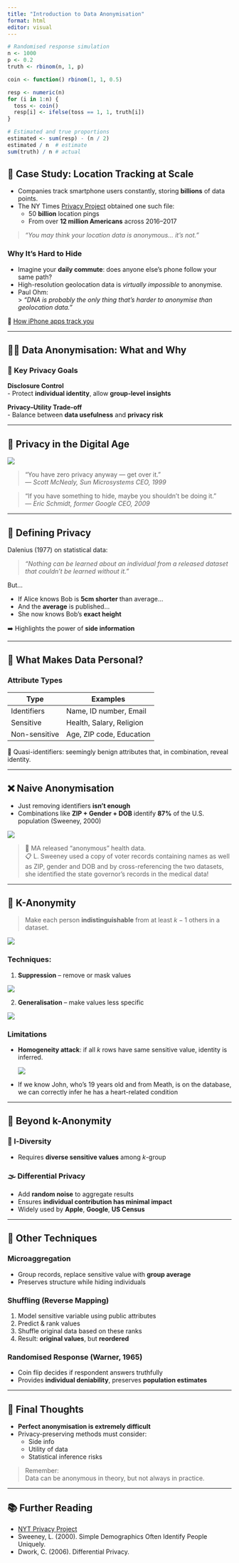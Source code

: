 ```yaml
---
title: "Introduction to Data Anonymisation"
format: html
editor: visual
---
```


```r
# Randomised response simulation
n <- 1000
p <- 0.2
truth <- rbinom(n, 1, p)

coin <- function() rbinom(1, 1, 0.5)

resp <- numeric(n)
for (i in 1:n) {
  toss <- coin()
  resp[i] <- ifelse(toss == 1, 1, truth[i])
}

# Estimated and true proportions
estimated <- sum(resp) - (n / 2)
estimated / n  # estimate
sum(truth) / n # actual
```

## 🚨 Case Study: Location Tracking at Scale

- Companies track smartphone users constantly, storing **billions** of data points.
- The NY Times [Privacy Project](https://www.nytimes.com/interactive/2019/12/19/opinion/location-tracking-cell-phone.html) obtained one such file:
  - 50 **billion** location pings
  - From over **12 million Americans** across 2016–2017

> *“You may think your location data is anonymous… it’s not.”*

### Why It's Hard to Hide

- Imagine your **daily commute**: does anyone else’s phone follow your same path?
- High-resolution geolocation data is *virtually impossible* to anonymise.
- Paul Ohm:  
  > *“DNA is probably the only thing that's harder to anonymise than geolocation data.”*

📖 [How iPhone apps track you](https://www.nytimes.com/wirecutter/blog/how-iphone-apps-track-you/)

---

## 🕵️‍♀️ Data Anonymisation: What and Why

### 🔑 Key Privacy Goals

**Disclosure Control**  
- Protect **individual identity**, allow **group-level insights**

**Privacy–Utility Trade-off**  
- Balance between **data usefulness** and **privacy risk**

---

## 🔌 Privacy in the Digital Age

![](images/alexa.jpg)

> “You have zero privacy anyway — get over it.”  
> — *Scott McNealy, Sun Microsystems CEO, 1999*

> “If you have something to hide, maybe you shouldn’t be doing it.”  
> — *Eric Schmidt, former Google CEO, 2009*

---

## 📐 Defining Privacy

Dalenius (1977) on statistical data:

> *“Nothing can be learned about an individual from a released dataset that couldn’t be learned without it.”*

But…

- If Alice knows Bob is **5cm shorter** than average...
- And the **average** is published...
- She now knows Bob's **exact height**

➡️ Highlights the power of **side information**

---

## 🧩 What Makes Data Personal?

### Attribute Types

| Type         | Examples                         |
|--------------|----------------------------------|
| Identifiers  | Name, ID number, Email           |
| Sensitive    | Health, Salary, Religion         |
| Non-sensitive| Age, ZIP code, Education         |

🚨 Quasi-identifiers: seemingly benign attributes that, in combination, reveal identity.

---

## ❌ Naive Anonymisation

- Just removing identifiers **isn’t enough**
- Combinations like **ZIP + Gender + DOB** identify **87%** of the U.S. population (Sweeney, 2000)

![](images/qid.png)

> 🏥 MA released "anonymous" health data.  
> 📋 L. Sweeney used a copy of voter records containing names as well as ZIP, gender and DOB and by cross-referencing the two datasets, she identified the state governor's records in the medical data!

---

## 🔢 K-Anonymity

> Make each person **indistinguishable** from at least $k-1$ others in a dataset.

![](images/kanon.png)

### Techniques:

1. **Suppression** – remove or mask values  

![](images/kanon2.png)

2. **Generalisation** – make values less specific

![](images/kanon3.png)

### Limitations

<!-- ![](images/kanon4.png) -->

- **Homogeneity attack**: if all $k$ rows have same sensitive value, identity is inferred.

    ![](images/kanon5.png)
    
- If we know John, who's 19 years old and from Meath, is on the database, we can correctly infer he has a heart-related condition

---

## 🧱 Beyond k-Anonymity

### 🔀 l-Diversity

- Requires **diverse sensitive values** among $k$-group

### 🌫️ Differential Privacy

- Add **random noise** to aggregate results
- Ensures **individual contribution has minimal impact**
- Widely used by **Apple**, **Google**, **US Census**

---

## 🔧 Other Techniques

### Microaggregation

- Group records, replace sensitive value with **group average**
- Preserves structure while hiding individuals

### Shuffling (Reverse Mapping)

1. Model sensitive variable using public attributes  
2. Predict & rank values  
3. Shuffle original data based on these ranks  
4. Result: **original values**, but **reordered**

### Randomised Response (Warner, 1965)

- Coin flip decides if respondent answers truthfully
- Provides **individual deniability**, preserves **population estimates**

---

## 🤔 Final Thoughts

- **Perfect anonymisation is extremely difficult**
- Privacy-preserving methods must consider:
  - Side info
  - Utility of data
  - Statistical inference risks

> Remember:  
> Data can be anonymous in theory, but not always in practice.

---

## 📚 Further Reading

- [NYT Privacy Project](https://www.nytimes.com/series/new-york-times-privacy-project)
- Sweeney, L. (2000). Simple Demographics Often Identify People Uniquely.
- Dwork, C. (2006). Differential Privacy.

